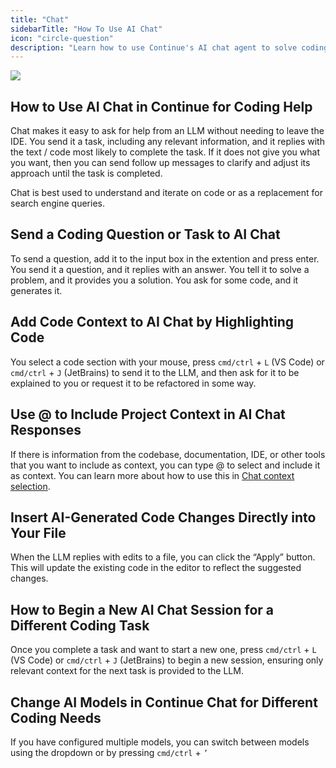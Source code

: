 ```yaml
---
title: "Chat"
sidebarTitle: "How To Use AI Chat"
icon: "circle-question"
description: "Learn how to use Continue's AI chat agent to solve coding problems without leaving your IDE, including code context sharing, applying generated solutions, and switching between models"
---
```


<Frame>
  <img src="/images/chat-489b68d156be2aafe09ee7cedf233fba.gif" />
</Frame>

## How to Use AI Chat in Continue for Coding Help

Chat makes it easy to ask for help from an LLM without needing to leave the IDE. You send it a task, including any relevant information, and it replies with the text / code most likely to complete the task. If it does not give you what you want, then you can send follow up messages to clarify and adjust its approach until the task is completed.

Chat is best used to understand and iterate on code or as a replacement for search engine queries.

## Send a Coding Question or Task to AI Chat

To send a question, add it to the input box in the extention and press enter. You send it a question, and it replies with an answer. You tell it to solve a problem, and it provides you a solution. You ask for some code, and it generates it.

## Add Code Context to AI Chat by Highlighting Code

You select a code section with your mouse, press `cmd/ctrl` + `L` (VS Code) or `cmd/ctrl` + `J` (JetBrains) to send it to the LLM, and then ask for it to be explained to you or request it to be refactored in some way.

## Use @ to Include Project Context in AI Chat Responses

If there is information from the codebase, documentation, IDE, or other tools that you want to include as context, you can type @ to select and include it as context. You can learn more about how to use this in [Chat context selection](/ide-extensions/chat/quick-start#how-to-use--for-additional-context).

## Insert AI-Generated Code Changes Directly into Your File

When the LLM replies with edits to a file, you can click the “Apply” button. This will update the existing code in the editor to reflect the suggested changes.

## How to Begin a New AI Chat Session for a Different Coding Task

Once you complete a task and want to start a new one, press `cmd/ctrl` + `L` (VS Code) or `cmd/ctrl` + `J` (JetBrains) to begin a new session, ensuring only relevant context for the next task is provided to the LLM.

## Change AI Models in Continue Chat for Different Coding Needs

If you have configured multiple models, you can switch between models using the dropdown or by pressing `cmd/ctrl` + `’`
